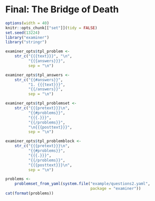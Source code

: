 <!--
%\VignetteEngine{knitr::knitr}
%\VignetteIndexEntry{exam3}
-->

# Final: The Bridge of Death

```r
options(width = 40)
knitr::opts_chunk[["set"]](tidy = FALSE)
set.seed(13224)
library("examiner")
library("stringr")

examiner_opts$tpl_problem <-
    str_c("{{{text}}}", "\n",
          "{{{answers}}}", 
          sep = "\n")

examiner_opts$tpl_answers <-
    str_c("{{#answers}}",
          "1. {{{text}}}",
          "{{/answers}}",
          sep = "\n")

examiner_opts$tpl_problemset <-
    str_c("{{{pretext}}}\n",
          "{{#problems}}",
          "{{{.}}}",
          "{{/problems}}",
          "\n{{{posttext}}}",
          sep = "\n")

examiner_opts$tpl_problemblock <-
    str_c("{{{pretext}}}\n",
          "{{#problems}}",
          "{{{.}}}",
          "{{/problems}}",
          "{{{posttext}}}\n",
          sep = "\n")
```

```r
problems <- 
    problemset_from_yaml(system.file("example/questions2.yaml", 
                                     package = "examiner"))
cat(format(problems))

```
